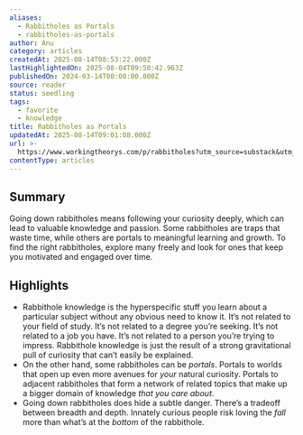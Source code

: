 ```yaml
---
aliases:
  - Rabbitholes as Portals
  - rabbitholes-as-portals
author: Anu
category: articles
createdAt: 2025-08-14T08:53:22.000Z
lastHighlightedOn: 2025-08-04T09:50:42.963Z
publishedOn: 2024-03-14T00:00:00.000Z
source: reader
status: seedling
tags:
  - favorite
  - knowledge
title: Rabbitholes as Portals
updatedAt: 2025-08-14T09:01:08.000Z
url: >-
  https://www.workingtheorys.com/p/rabbitholes?utm_source=substack&utm_medium=email&__readwiseLocation=
contentType: articles
---
```

## Summary

Going down rabbitholes means following your curiosity deeply, which can lead to valuable knowledge and passion. Some rabbitholes are traps that waste time, while others are portals to meaningful learning and growth. To find the right rabbitholes, explore many freely and look for ones that keep you motivated and engaged over time.

## Highlights

- Rabbithole knowledge is the hyperspecific stuff you learn about a particular subject without any obvious need to know it. It’s not related to your field of study. It’s not related to a degree you’re seeking. It’s not related to a job you have. It’s not related to a person you’re trying to impress. Rabbithole knowledge is just the result of a strong gravitational pull of curiosity that can’t easily be explained.
- On the other hand, some rabbitholes can be _portals_. Portals to worlds that open up even more avenues for _your_ natural curiosity. Portals to adjacent rabbitholes that form a network of related topics that make up a bigger domain of knowledge _that you care about_.
- Going down rabbitholes does hide a subtle danger. There’s a tradeoff between breadth and depth. Innately curious people risk loving the _fall_ more than what’s at the _bottom_ of the rabbithole.
